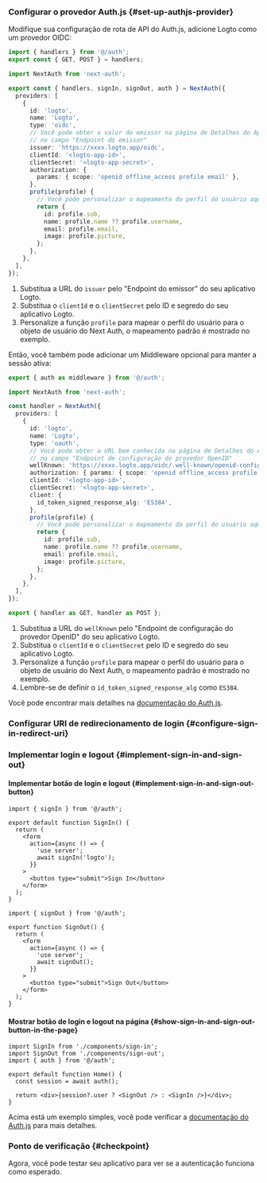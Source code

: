 

### Configurar o provedor Auth.js \{#set-up-authjs-provider}

<GetAppSecret />

Modifique sua configuração de rota de API do Auth.js, adicione Logto como um provedor OIDC:

<Tabs>

<TabItem value="v5" label="Auth.js v5">

```ts title="./app/api/auth/[...nextauth]/route.ts"
import { handlers } from '@/auth';
export const { GET, POST } = handlers;
```

```ts title="./auth.ts"
import NextAuth from 'next-auth';

export const { handlers, signIn, signOut, auth } = NextAuth({
  providers: [
    {
      id: 'logto',
      name: 'Logto',
      type: 'oidc',
      // Você pode obter o valor do emissor na página de Detalhes do Aplicativo Logto,
      // no campo "Endpoint do emissor"
      issuer: 'https://xxxx.logto.app/oidc',
      clientId: '<logto-app-id>',
      clientSecret: '<logto-app-secret>',
      authorization: {
        params: { scope: 'openid offline_access profile email' },
      },
      profile(profile) {
        // Você pode personalizar o mapeamento do perfil do usuário aqui
        return {
          id: profile.sub,
          name: profile.name ?? profile.username,
          email: profile.email,
          image: profile.picture,
        };
      },
    },
  ],
});
```

1. Substitua a URL do `issuer` pelo "Endpoint do emissor" do seu aplicativo Logto.
2. Substitua o `clientId` e o `clientSecret` pelo ID e segredo do seu aplicativo Logto.
3. Personalize a função `profile` para mapear o perfil do usuário para o objeto de usuário do Next Auth, o mapeamento padrão é mostrado no exemplo.

Então, você também pode adicionar um Middleware opcional para manter a sessão ativa:

```ts title="./middleware.ts"
export { auth as middleware } from '@/auth';
```

</TabItem>

<TabItem value="v4" label="Next Auth v4">

```ts title="app/api/auth/[...nextauth]/route.ts"
import NextAuth from 'next-auth';

const handler = NextAuth({
  providers: [
    {
      id: 'logto',
      name: 'Logto',
      type: 'oauth',
      // Você pode obter a URL bem conhecida na página de Detalhes do Aplicativo Logto,
      // no campo "Endpoint de configuração do provedor OpenID"
      wellKnown: 'https://xxxx.logto.app/oidc/.well-known/openid-configuration',
      authorization: { params: { scope: 'openid offline_access profile email' } },
      clientId: '<logto-app-id>',
      clientSecret: '<logto-app-secret>',
      client: {
        id_token_signed_response_alg: 'ES384',
      },
      profile(profile) {
        // Você pode personalizar o mapeamento do perfil do usuário aqui
        return {
          id: profile.sub,
          name: profile.name ?? profile.username,
          email: profile.email,
          image: profile.picture,
        };
      },
    },
  ],
});

export { handler as GET, handler as POST };
```

1. Substitua a URL do `wellKnown` pelo "Endpoint de configuração do provedor OpenID" do seu aplicativo Logto.
2. Substitua o `clientId` e o `clientSecret` pelo ID e segredo do seu aplicativo Logto.
3. Personalize a função `profile` para mapear o perfil do usuário para o objeto de usuário do Next Auth, o mapeamento padrão é mostrado no exemplo.
4. Lembre-se de definir o `id_token_signed_response_alg` como `ES384`.

</TabItem>

</Tabs>

Você pode encontrar mais detalhes na [documentação do Auth.js](https://authjs.dev/getting-started/installation).

### Configurar URI de redirecionamento de login \{#configure-sign-in-redirect-uri}

<SignInFlowSummary />

<AssumingUrl />

<ConfigureRedirectUri
  figureSrc={redirectUriFigure}
  redirectUri="http://localhost:3000/api/auth/callback/logto"
/>

### Implementar login e logout \{#implement-sign-in-and-sign-out}

#### Implementar botão de login e logout \{#implement-sign-in-and-sign-out-button}

```tsx title="app/components/sign-in.tsx"
import { signIn } from '@/auth';

export default function SignIn() {
  return (
    <form
      action={async () => {
        'use server';
        await signIn('logto');
      }}
    >
      <button type="submit">Sign In</button>
    </form>
  );
}
```

```tsx title="app/components/sign-out.tsx"
import { signOut } from '@/auth';

export function SignOut() {
  return (
    <form
      action={async () => {
        'use server';
        await signOut();
      }}
    >
      <button type="submit">Sign Out</button>
    </form>
  );
}
```

#### Mostrar botão de login e logout na página \{#show-sign-in-and-sign-out-button-in-the-page}

```tsx title="app/page.tsx"
import SignIn from './components/sign-in';
import SignOut from './components/sign-out';
import { auth } from '@/auth';

export default function Home() {
  const session = await auth();

  return <div>{session?.user ? <SignOut /> : <SignIn />}</div>;
}
```

Acima está um exemplo simples, você pode verificar a [documentação do Auth.js](https://authjs.dev/getting-started/session-management/login) para mais detalhes.

### Ponto de verificação \{#checkpoint}

Agora, você pode testar seu aplicativo para ver se a autenticação funciona como esperado.

